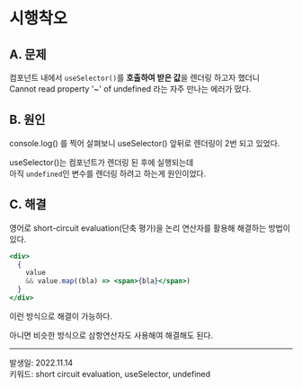 # 시행착오

## A. 문제
컴포넌트 내에서 `useSelector()`를 **호출하여 받은 값**을 렌더링 하고자 했더니  
<Callout type="error" emoji="🚫">
  Cannot read property '~' of undefined
</Callout>
라는 자주 만나는 에러가 떴다.

## B. 원인
console.log() 를 찍어 살펴보니 useSelector() 앞뒤로 렌더링이 2번 되고 있었다.  

useSelector()는 컴포넌트가 렌더링 된 후에 실행되는데  
아직 `undefined`인 변수를 렌더링 하려고 하는게 원인이었다.

## C. 해결
영어로 short-circuit evaluation(단축 평가)을 논리 연산자를 활용해 해결하는 방법이 있다.  
```jsx
<div>
  {
    value
    && value.map((bla) => <span>{bla}</span>)
  }
</div>
```
이런 방식으로 해결이 가능하다.

아니면 비슷한 방식으로 삼항연산자도 사용해여 해결해도 된다.

- - -
발생일: 2022.11.14  
키워드: short circuit evaluation, useSelector, undefined

